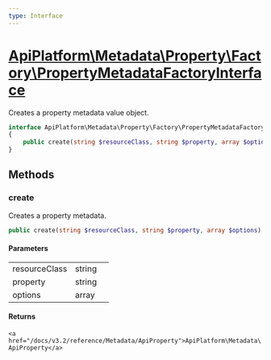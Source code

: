 ```yaml
---
type: Interface
---
```


# [ApiPlatform\Metadata\Property\Factory\PropertyMetadataFactoryInterface](/docs/v3.2/reference/Metadata/Property/Factory/PropertyMetadataFactoryInterface)

Creates a property metadata value object.


```php
interface ApiPlatform\Metadata\Property\Factory\PropertyMetadataFactoryInterface
{
    public create(string $resourceClass, string $property, array $options): `<a href="/docs/v3.2/reference/Metadata/ApiProperty">ApiPlatform\Metadata\ApiProperty</a>`
}
```
## Methods

### create

Creates a property metadata.

```php
public create(string $resourceClass, string $property, array $options): `<a href="/docs/v3.2/reference/Metadata/ApiProperty">ApiPlatform\Metadata\ApiProperty</a>`
```

#### Parameters

<table><tbody>
<tr><td>resourceClass</td><td>string</td><td></td></tr><tr><td>property</td><td>string</td><td></td></tr><tr><td>options</td><td>array</td><td></td></tr>
</tbody>
</table>

#### Returns

`<a href="/docs/v3.2/reference/Metadata/ApiProperty">ApiPlatform\Metadata\ApiProperty</a>`
